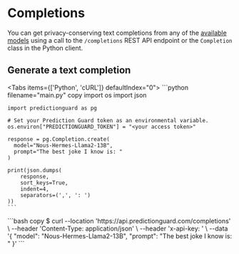 # Completions

You can get privacy-conserving text completions from any of the [available models](../models) using a call to the `/completions` REST API endpoint or the `Completion` class in the Python client.

## Generate a text completion


<Tabs items={['Python', 'cURL']}  defaultIndex="0">
  <Tab>
    ```python filename="main.py" copy
    import os
    import json

    import predictionguard as pg

    # Set your Prediction Guard token as an environmental variable.
    os.environ["PREDICTIONGUARD_TOKEN"] = "<your access token>"

    response = pg.Completion.create(
      model="Nous-Hermes-Llama2-13B",
      prompt="The best joke I know is: "
    )

    print(json.dumps(
        response,
        sort_keys=True,
        indent=4,
        separators=(',', ': ')
    ))
    ```
  </Tab>
  <Tab>
    ```bash copy
    $ curl --location 'https://api.predictionguard.com/completions' \
    --header 'Content-Type: application/json' \
    --header 'x-api-key: <your access token>' \
    --data '{
        "model": "Nous-Hermes-Llama2-13B",
        "prompt": "The best joke I know is: "
    }'
    ```
  </Tab>
</Tabs>
